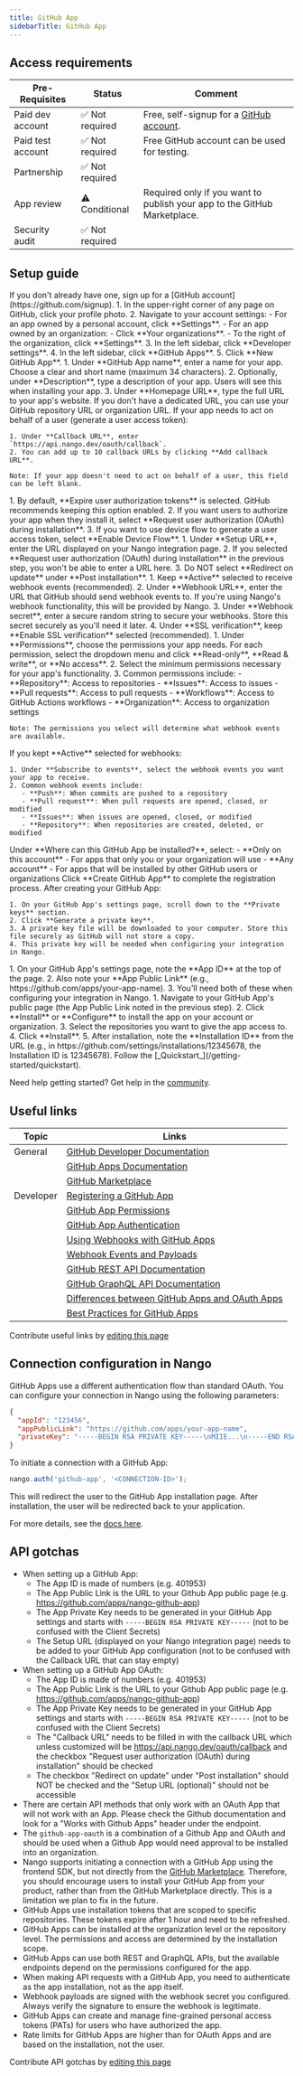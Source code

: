 ```yaml
---
title: GitHub App
sidebarTitle: GitHub App
---
```



<Overview />
<PreBuiltTooling />
<PreBuiltUseCases />

## Access requirements
| Pre-Requisites | Status | Comment|
| - | - | - |
| Paid dev account | ✅ Not required | Free, self-signup for a [GitHub account](https://github.com/signup). |
| Paid test account | ✅ Not required | Free GitHub account can be used for testing. |
| Partnership | ✅ Not required | |
| App review | ⚠️ Conditional | Required only if you want to publish your app to the GitHub Marketplace. |
| Security audit | ✅ Not required | |


## Setup guide

<Steps>
  <Step title="Create a GitHub account">
    If you don't already have one, sign up for a [GitHub account](https://github.com/signup).
  </Step>
  <Step title="Navigate to GitHub App settings">
    1. In the upper-right corner of any page on GitHub, click your profile photo.
    2. Navigate to your account settings:
       - For an app owned by a personal account, click **Settings**.
       - For an app owned by an organization:
         - Click **Your organizations**.
         - To the right of the organization, click **Settings**.
    3. In the left sidebar, click **Developer settings**.
    4. In the left sidebar, click **GitHub Apps**.
    5. Click **New GitHub App**.
  </Step>
  <Step title="Configure basic app information">
    1. Under **GitHub App name**, enter a name for your app. Choose a clear and short name (maximum 34 characters).
    2. Optionally, under **Description**, type a description of your app. Users will see this when installing your app.
    3. Under **Homepage URL**, type the full URL to your app's website. If you don't have a dedicated URL, you can use your GitHub repository URL or organization URL.
  </Step>
  <Step title="Configure callback URL (optional)">
    If your app needs to act on behalf of a user (generate a user access token):
    
    1. Under **Callback URL**, enter `https://api.nango.dev/oauth/callback`.
    2. You can add up to 10 callback URLs by clicking **Add callback URL**.
    
    Note: If your app doesn't need to act on behalf of a user, this field can be left blank.
  </Step>
  <Step title="Configure user authorization settings (optional)">
    1. By default, **Expire user authorization tokens** is selected. GitHub recommends keeping this option enabled.
    2. If you want users to authorize your app when they install it, select **Request user authorization (OAuth) during installation**.
    3. If you want to use device flow to generate a user access token, select **Enable Device Flow**.
  </Step>
  <Step title="Configure setup URL">
    1. Under **Setup URL**, enter the URL displayed on your Nango integration page.
    2. If you selected **Request user authorization (OAuth) during installation** in the previous step, you won't be able to enter a URL here.
    3. Do NOT select **Redirect on update** under **Post installation**.
  </Step>
  <Step title="Configure webhook settings">
    1. Keep **Active** selected to receive webhook events (recommended).
    2. Under **Webhook URL**, enter the URL that GitHub should send webhook events to. If you're using Nango's webhook functionality, this will be provided by Nango.
    3. Under **Webhook secret**, enter a secure random string to secure your webhooks. Store this secret securely as you'll need it later.
    4. Under **SSL verification**, keep **Enable SSL verification** selected (recommended).
  </Step>
  <Step title="Set app permissions">
    1. Under **Permissions**, choose the permissions your app needs. For each permission, select the dropdown menu and click **Read-only**, **Read & write**, or **No access**.
    2. Select the minimum permissions necessary for your app's functionality.
    3. Common permissions include:
       - **Repository**: Access to repositories
       - **Issues**: Access to issues
       - **Pull requests**: Access to pull requests
       - **Workflows**: Access to GitHub Actions workflows
       - **Organization**: Access to organization settings
    
    Note: The permissions you select will determine what webhook events are available.
  </Step>
  <Step title="Subscribe to webhook events">
    If you kept **Active** selected for webhooks:
    
    1. Under **Subscribe to events**, select the webhook events you want your app to receive.
    2. Common webhook events include:
       - **Push**: When commits are pushed to a repository
       - **Pull request**: When pull requests are opened, closed, or modified
       - **Issues**: When issues are opened, closed, or modified
       - **Repository**: When repositories are created, deleted, or modified
  </Step>
  <Step title="Set installation options">
    Under **Where can this GitHub App be installed?**, select:
    - **Only on this account** - For apps that only you or your organization will use
    - **Any account** - For apps that will be installed by other GitHub users or organizations
  </Step>
  <Step title="Create the GitHub App">
    Click **Create GitHub App** to complete the registration process.
  </Step>
  <Step title="Generate a private key">
    After creating your GitHub App:
    
    1. On your GitHub App's settings page, scroll down to the **Private keys** section.
    2. Click **Generate a private key**.
    3. A private key file will be downloaded to your computer. Store this file securely as GitHub will not store a copy.
    4. This private key will be needed when configuring your integration in Nango.
  </Step>
  <Step title="Note your App ID and installation URL">
    1. On your GitHub App's settings page, note the **App ID** at the top of the page.
    2. Also note your **App Public Link** (e.g., https://github.com/apps/your-app-name).
    3. You'll need both of these when configuring your integration in Nango.
  </Step>
  <Step title="Install your GitHub App">
    1. Navigate to your GitHub App's public page (the App Public Link noted in the previous step).
    2. Click **Install** or **Configure** to install the app on your account or organization.
    3. Select the repositories you want to give the app access to.
    4. Click **Install**.
    5. After installation, note the **Installation ID** from the URL (e.g., in https://github.com/settings/installations/12345678, the Installation ID is 12345678).
  </Step>
  <Step title="Next">
    Follow the [_Quickstart_](/getting-started/quickstart).
  </Step>
</Steps>

<Tip>Need help getting started? Get help in the [community](https://nango.dev/slack).</Tip>


## Useful links

| Topic | Links | 
| - | - | 
| General | [GitHub Developer Documentation](https://docs.github.com/en/developers) |
| | [GitHub Apps Documentation](https://docs.github.com/en/apps) |
| | [GitHub Marketplace](https://github.com/marketplace) |
| Developer | [Registering a GitHub App](https://docs.github.com/en/apps/creating-github-apps/registering-a-github-app/registering-a-github-app) |
| | [GitHub App Permissions](https://docs.github.com/en/rest/overview/permissions-required-for-github-apps) |
| | [GitHub App Authentication](https://docs.github.com/en/apps/creating-github-apps/authenticating-with-a-github-app/about-authentication-with-a-github-app) |
| | [Using Webhooks with GitHub Apps](https://docs.github.com/en/apps/creating-github-apps/setting-up-a-github-app/using-webhooks-with-github-apps) |
| | [Webhook Events and Payloads](https://docs.github.com/en/webhooks-and-events/webhooks/webhook-events-and-payloads) |
| | [GitHub REST API Documentation](https://docs.github.com/en/rest) |
| | [GitHub GraphQL API Documentation](https://docs.github.com/en/graphql) |
| | [Differences between GitHub Apps and OAuth Apps](https://docs.github.com/en/apps/oauth-apps/building-oauth-apps/differences-between-github-apps-and-oauth-apps) |
| | [Best Practices for GitHub Apps](https://docs.github.com/en/apps/creating-github-apps/setting-up-a-github-app/best-practices-for-creating-a-github-app) |

<Note>Contribute useful links by [editing this page](https://github.com/nangohq/nango/tree/master/docs-v2/integrations/all/github-app.mdx)</Note>

## Connection configuration in Nango

GitHub Apps use a different authentication flow than standard OAuth. You can configure your connection in Nango using the following parameters:

```json
{
  "appId": "123456",
  "appPublicLink": "https://github.com/apps/your-app-name",
  "privateKey": "-----BEGIN RSA PRIVATE KEY-----\nMIIE...\n-----END RSA PRIVATE KEY-----\n"
}
```

To initiate a connection with a GitHub App:

```js
nango.auth('github-app', '<CONNECTION-ID>');
```

This will redirect the user to the GitHub App installation page. After installation, the user will be redirected back to your application.

For more details, see the [docs here](/guides/api-authorization/authorize-in-your-app-default-ui).

## API gotchas

-   When setting up a GitHub App:
    - The App ID is made of numbers (e.g. 401953)
    - The App Public Link is the URL to your Github App public page (e.g. https://github.com/apps/nango-github-app)
    - The App Private Key needs to be generated in your GitHub App settings and starts with `-----BEGIN RSA PRIVATE KEY-----` (not to be confused with the Client Secrets)
    - The Setup URL (displayed on your Nango integration page) needs to be added to your GitHub App configuration (not to be confused with the Callback URL that can stay empty)
-   When setting up a GitHub App OAuth:
    - The App ID is made of numbers (e.g. 401953)
    - The App Public Link is the URL to your Github App public page (e.g. https://github.com/apps/nango-github-app)
    - The App Private Key needs to be generated in your GitHub App settings and starts with `-----BEGIN RSA PRIVATE KEY-----` (not to be confused with the Client Secrets)
    - The "Callback URL" needs to be filled in with the callback URL which unless customized will be https://api.nango.dev/oauth/callback and the checkbox "Request user authorization (OAuth) during installation" should be checked
    - The checkbox "Redirect on update" under "Post installation" should NOT be checked and the "Setup URL (optional)" should not be accessible
-   There are certain API methods that only work with an OAuth App that will not work with an App. Please check the Github documentation and look for a "Works with Github Apps" header under the endpoint.
-   The `github-app-oauth` is a combination of a Github App and OAuth and should be used when a Github App would need approval to be installed into an organization.
-   Nango supports initiating a connection with a GitHub App using the frontend SDK, but not directly from the [GitHub Marketplace](https://github.com/marketplace). Therefore, you should encourage users to install your GitHub App from your product, rather than from the GitHub Marketplace directly. This is a limitation we plan to fix in the future.
-   GitHub Apps use installation tokens that are scoped to specific repositories. These tokens expire after 1 hour and need to be refreshed.
-   GitHub Apps can be installed at the organization level or the repository level. The permissions and access are determined by the installation scope.
-   GitHub Apps can use both REST and GraphQL APIs, but the available endpoints depend on the permissions configured for the app.
-   When making API requests with a GitHub App, you need to authenticate as the app installation, not as the app itself.
-   Webhook payloads are signed with the webhook secret you configured. Always verify the signature to ensure the webhook is legitimate.
-   GitHub Apps can create and manage fine-grained personal access tokens (PATs) for users who have authorized the app.
-   Rate limits for GitHub Apps are higher than for OAuth Apps and are based on the installation, not the user.

<Note>Contribute API gotchas by [editing this page](https://github.com/nangohq/nango/tree/master/docs-v2/integrations/all/github-app.mdx)</Note>
